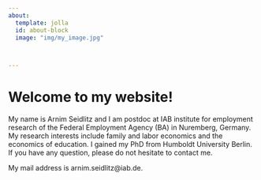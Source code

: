 ```yaml
---
about:
  template: jolla
  id: about-block
  image: "img/my_image.jpg"



---
```


::: {#about-block}
:::

# Welcome to my website!

My name is Arnim Seidlitz and I am postdoc at IAB institute for employment research of the Federal Employment Agency (BA) in Nuremberg, Germany. My research interests include family and labor economics and the economics of education. I gained my PhD from Humboldt University Berlin. If you have any question, please do not hesitate to contact me. 

My mail address is arnim.seidlitz@iab.de.


